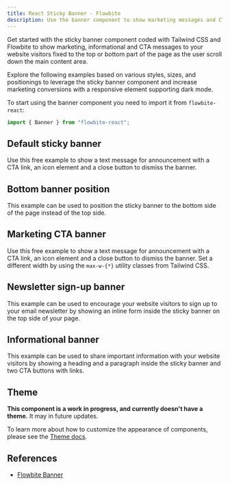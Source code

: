 ---
title: React Sticky Banner - Flowbite
description: Use the banner component to show marketing messages and CTA buttons at the top or bottom side of your website based on the utility classes from Tailwind CSS
---

Get started with the sticky banner component coded with Tailwind CSS and Flowbite to show marketing, informational and CTA messages to your website visitors fixed to the top or bottom part of the page as the user scroll down the main content area.

Explore the following examples based on various styles, sizes, and positionings to leverage the sticky banner component and increase marketing conversions with a responsive element supporting dark mode.

To start using the banner component you need to import it from `flowbite-react`:

```jsx
import { Banner } from "flowbite-react";
```

## Default sticky banner

Use this free example to show a text message for announcement with a CTA link, an icon element and a close button to dismiss the banner.

<Example name="banner.root" />

## Bottom banner position

This example can be used to position the sticky banner to the bottom side of the page instead of the top side.

<Example name="banner.bottomPosition" />

## Marketing CTA banner

Use this free example to show a text message for announcement with a CTA link, an icon element and a close button to dismiss the banner. Set a different width by using the `max-w-{*}` utility classes from Tailwind CSS.

<Example name="banner.marketingCTA" />

## Newsletter sign-up banner

This example can be used to encourage your website visitors to sign up to your email newsletter by showing an inline form inside the sticky banner on the top side of your page.

<Example name="banner.newsletter" />

## Informational banner

This example can be used to share important information with your website visitors by showing a heading and a paragraph inside the sticky banner and two CTA buttons with links.

<Example name="banner.informational" />

## Theme

**This component is a work in progress, and currently doesn't have a theme.** It may in future updates.

To learn more about how to customize the appearance of components, please see the [Theme docs](/docs/customize/theme).

## References

- [Flowbite Banner](https://flowbite.com/docs/components/banner/)
